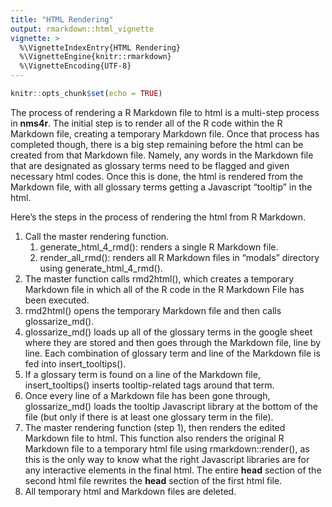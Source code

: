 ```yaml
---
title: "HTML Rendering"
output: rmarkdown::html_vignette
vignette: >
  %\VignetteIndexEntry{HTML Rendering}
  %\VignetteEngine{knitr::rmarkdown}
  %\VignetteEncoding{UTF-8}
---
```


```r
knitr::opts_chunk$set(echo = TRUE)
```

The process of rendering a R Markdown file to html is a multi-step process in 
**nms4r**. The initial step is to render all of the R code within the R Markdown
file, creating a temporary Markdown file. Once that process has completed though, 
there is a big step remaining before the html can be created from that Markdown file. 
Namely, any words in the Markdown file that are designated as glossary terms need 
to be flagged and given necessary html codes. Once this is done, the html is rendered 
from the Markdown file, with all glossary terms getting a Javascript "tooltip" in the html. 

Here's the steps in the process of rendering the html from R Markdown.

1. Call the master rendering function. 
    1. generate_html_4_rmd(): renders a single R Markdown file.
    1. render_all_rmd(): renders all R Markdown files in "modals" directory using generate_html_4_rmd().
1. The master function calls rmd2html(), which creates a temporary Markdown file in which all of the R code in the R Markdown File has been executed.
1. rmd2html() opens the temporary Markdown file and then calls glossarize_md().
1. glossarize_md() loads up all of the glossary terms in the google sheet where 
they are stored and then goes through the Markdown file, line by line. Each combination
of glossary term and line of the Markdown file is fed into insert_tooltips().
1. If a glossary term is found on a line of the Markdown file, insert_tooltips() inserts
tooltip-related tags around that term.
1. Once every line of a Markdown file has been gone through, glossarize_md() loads 
the tooltip Javascript library at the bottom of the file (but only if there is at
least one glossary term in the file).
1. The master rendering function (step 1), then renders the edited Markdown file to html. This
function also renders the original R Markdown file to a temporary html file using rmarkdown::render(), as this is the only way to know what the right Javascript libraries
are for any interactive elements in the final html. The entire **head** section of the 
second html file rewrites the **head** section of the first html file. 
1. All temporary html and Markdown files are deleted.
